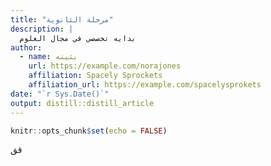 ```yaml
---
title: "مرحلة الثانوية"
description: |
  بدايه تخصصي في مجال العلوم 
author:
  - name: بثينه 
    url: https://example.com/norajones
    affiliation: Spacely Sprockets
    affiliation_url: https://example.com/spacelysprokets
date: "`r Sys.Date()`"
output: distill::distill_article
---
```


```r
knitr::opts_chunk$set(echo = FALSE)
```

قق




